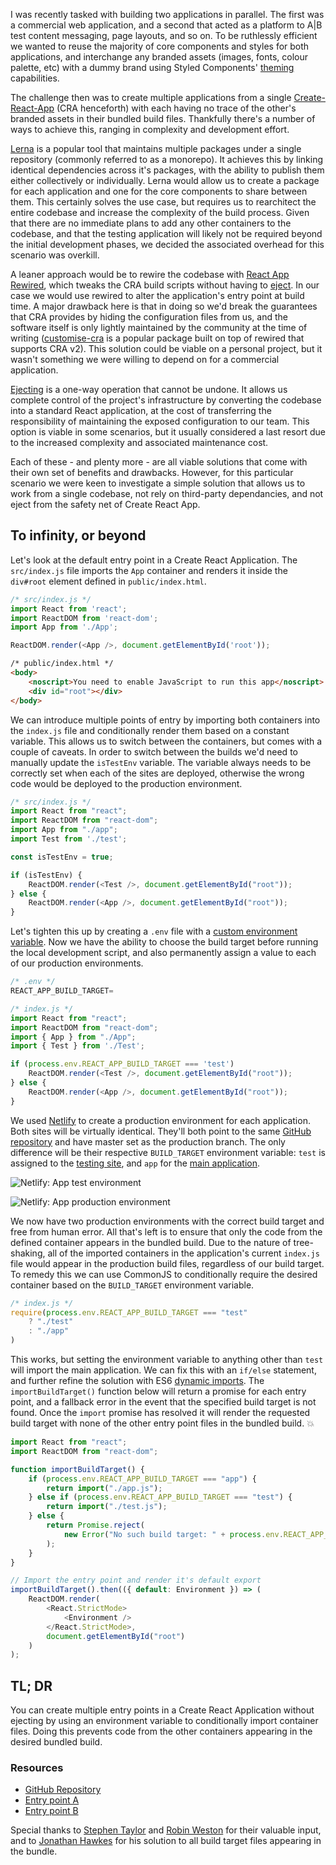 
I was recently tasked with building two applications in parallel. The first was a commercial web application, and a second that acted as a platform to A|B test content messaging, page layouts, and so on. To be ruthlessly efficient we wanted to reuse the majority of core components and styles for both applications, and interchange any branded assets (images, fonts, colour palette, etc) with a dummy brand using Styled Components' [theming](https://styled-components.com/docs/advanced#theming) capabilities. 


The challenge then was to create multiple applications from a single [Create-React-App](https://github.com/facebook/create-react-app) (CRA henceforth) with each having no trace of the other's branded assets in their bundled build files. Thankfully there's a number of ways to achieve this, ranging in complexity and development effort. 


[Lerna](https://github.com/lerna/lerna) is a popular tool that maintains multiple packages under a single repository (commonly referred to as a monorepo). It achieves this by linking identical dependencies across it's packages, with the ability to publish them either collectively or individually. Lerna would allow us to create a package for each application and one for the core components to share between them. This certainly solves the use case, but requires us to rearchitect the entire codebase and increase the complexity of the build process. Given that there are no immediate plans to add any other containers to the codebase, and that the testing application will likely not be required beyond the initial development phases, we decided the associated overhead for this scenario was overkill. 


A leaner approach would be to rewire the codebase with [React App Rewired](https://github.com/timarney/react-app-rewired), which tweaks the CRA build scripts without having to [eject](https://www.notion.so/phunkren/Multiple-entry-points-in-Create-React-App-without-ejecting-8b9f99a040c04225b4f5f2c19022420b#b2e9e1ca8a0f4141bc0992918bae2a92). In our case we would use rewired to alter the application's entry point at build time. A major drawback here is that in doing so we'd break the guarantees that CRA provides by hiding the configuration files from us, and the software itself is only lightly maintained by the community at the time of writing ([customise-cra](https://github.com/arackaf/customize-cra) is a popular package built on top of rewired that supports CRA v2). This solution could be viable on a personal project, but it wasn't something we were willing to depend on for a commercial application.


[Ejecting](https://create-react-app.dev/docs/available-scripts/#npm-run-eject) is a one-way operation that cannot be undone. It allows us complete control of the project's infrastructure by converting the codebase into a standard React application, at the cost of transferring the responsibility of maintaining the exposed configuration to our team. This option is viable in some scenarios, but it usually considered a last resort due to the increased complexity and associated maintenance cost.


Each of these - and plenty more - are all viable solutions that come with their own set of benefits and drawbacks. However, for this particular scenario we were keen to investigate a simple solution that allows us to work from a single codebase, not rely on third-party dependancies, and not eject from the safety net of Create React App.


## **To infinity, or beyond**


Let's look at the default entry point in a Create React Application. The `src/index.js` file imports the `App` container and renders it inside the `div#root` element defined in `public/index.html`. 


```javascript
/* src/index.js */
import React from 'react';
import ReactDOM from 'react-dom';
import App from './App';

ReactDOM.render(<App />, document.getElementById('root'));
```


```html
/* public/index.html */
<body>
    <noscript>You need to enable JavaScript to run this app</noscript>
    <div id="root"></div>
</body>
```


We can introduce multiple points of entry by importing both containers into the `index.js` file and conditionally render them based on a constant variable. This allows us to switch between the containers, but comes with a couple of caveats. In order to switch between the builds we'd need to manually update the `isTestEnv` variable. The variable always needs to be correctly set when each of the sites are deployed, otherwise the wrong code would be deployed to the production environment.


```javascript
/* src/index.js */
import React from "react";
import ReactDOM from "react-dom";
import App from "./app";
import Test from './test';

const isTestEnv = true;

if (isTestEnv) {
    ReactDOM.render(<Test />, document.getElementById("root"));
} else {
    ReactDOM.render(<App />, document.getElementById("root"));
}
```


Let's tighten this up by creating a `.env` file with a [custom environment variable](https://create-react-app.dev/docs/adding-custom-environment-variables/). Now we have the ability to choose the build target before running the local development script, and also permanently assign a value to each of our production environments. 


```javascript
/* .env */
REACT_APP_BUILD_TARGET=
```


```javascript
/* index.js */
import React from "react";
import ReactDOM from "react-dom";
import { App } from "./App";
import { Test } from './Test'; 

if (process.env.REACT_APP_BUILD_TARGET === 'test')
    ReactDOM.render(<Test />, document.getElementById("root"));
} else {
    ReactDOM.render(<App />, document.getElementById("root"));
}
```


We used [Netlify](https://www.netlify.com/) to create a production environment for each application. Both sites will be virtually identical. They'll both point to the same [GitHub repository](https://github.com/phunkren/multiple-entry-points) and have master set as the production branch. The only difference will be their respective `BUILD_TARGET` environment variable: `test` is assigned to the [testing site](https://multiple-entry-points-test.netlify.app/), and `app` for the [main application](https://multiple-entry-points-app.netlify.app/).


![Netlify: App test environment](https://i.imgur.com/gG0sGVc.jpg)


![Netlify: App production environment](https://i.imgur.com/QL3KX14.jpg)


We now have two production environments with the correct build target and free from human error. All that's left is to ensure that only the code from the defined container appears in the bundled build. Due to the nature of tree-shaking, all of the imported containers in the application's current `index.js` file would appear in the production build files, regardless of our build target. To remedy this we can use CommonJS to conditionally require the desired container based on the `BUILD_TARGET` environment variable.


```javascript
/* index.js */
require(process.env.REACT_APP_BUILD_TARGET === "test" 
    ? "./test" 
    : "./app"
)
```


This works, but setting the environment variable to anything other than `test` will import the main application. We can fix this with an `if/else` statement, and further refine the solution with ES6 [dynamic imports](https://developer.mozilla.org/en-US/docs/Web/JavaScript/Reference/Statements/import#Dynamic_Imports). The `importBuildTarget()` function below will return a promise for each entry point, and a fallback error in the event that the specified build target is not found. Once the `import` promise has resolved it will render the requested build target with none of the other entry point files in the bundled build. 💥


```javascript
import React from "react";
import ReactDOM from "react-dom";

function importBuildTarget() {
    if (process.env.REACT_APP_BUILD_TARGET === "app") {
        return import("./app.js");
    } else if (process.env.REACT_APP_BUILD_TARGET === "test") {
        return import("./test.js");
    } else {
        return Promise.reject(
            new Error("No such build target: " + process.env.REACT_APP_BUILD_TARGET)
        );
    }
}

// Import the entry point and render it's default export
importBuildTarget().then(({ default: Environment }) => (
    ReactDOM.render(
        <React.StrictMode>
            <Environment />
        </React.StrictMode>,
        document.getElementById("root")
    )
);
```


## **TL; DR**


You can create multiple entry points in a Create React Application without ejecting by using an environment variable to conditionally import container files. Doing this prevents code from the other containers appearing in the desired bundled build.


### **Resources**

- [GitHub Repository](/8b9f99a040c04225b4f5f2c19022420b)
- [Entry point A](https://multiple-entry-points-app.netlify.app)
- [Entry point B](https://multiple-entry-points-test.netlify.app)

Special thanks to [Stephen Taylor](https://twitter.com/meandmycode) and [Robin Weston](https://twitter.com/robinweston) for their valuable input, and to [Jonathan Hawkes](https://twitter.com/jonathanhawkes) for his solution to all build target files appearing in the bundle.

